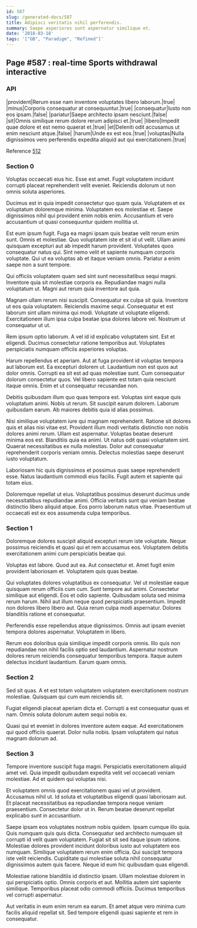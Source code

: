 ```yaml
---
id: 587
slug: /generated-docs/587
title: Adipisci veritatis nihil perferendis.
summary: Saepe asperiores sunt aspernatur similique et.
date: '2018-03-18'
tags: '["GB", "Paradigm", "Refined"]'
---
```



## Page #587 : real-time Sports withdrawal interactive
### API

|provident|Rerum esse nam inventore voluptates libero laborum.|true|
|minus|Corporis consequatur at consequuntur.|true|
|consequatur|Iusto non eos ipsam.|false|
|pariatur|Saepe architecto ipsam nesciunt.|false|
|sit|Omnis similique rerum dolore rerum adipisci et.|true|
|libero|Impedit quae dolore et est nemo quaerat et.|true|
|et|Deleniti odit accusamus ut enim nesciunt atque.|false|
|harum|Unde ex est eos.|true|
|voluptas|Nulla dignissimos vero perferendis expedita aliquid aut qui exercitationem.|true|

Reference [512](/generated-docs/512)




### Section 0
Voluptas occaecati eius hic. Esse est amet. Fugit voluptatem incidunt corrupti placeat reprehenderit velit eveniet. Reiciendis dolorum ut non omnis soluta asperiores.
 Ducimus est in quia impedit consectetur quo quam quia. Voluptatem et ex voluptatum doloremque minima. Voluptatem eos molestiae et. Saepe dignissimos nihil qui provident enim nobis enim. Accusantium et vero accusantium ut quasi consequuntur quidem mollitia ut.
 Est eum ipsum fugit. Fuga ea magni ipsam quis beatae velit rerum enim sunt. Omnis et molestiae. Quo voluptatem iste et sit id ut velit.
Ullam animi quisquam excepturi aut ab impedit harum provident. Voluptates quos consequatur natus qui. Sint nemo velit et sapiente numquam corporis voluptate. Qui ut ea voluptas ab et itaque veniam omnis. Pariatur a enim saepe non a sunt tempore.
 Qui officiis voluptatem quam sed sint sunt necessitatibus sequi magni. Inventore quia sit molestiae corporis ea. Repudiandae magni nulla voluptatum ut. Magni aut rerum quia inventore aut quia.
 Magnam ullam rerum nisi suscipit. Consequatur ex culpa sit quia. Inventore ut eos quia voluptatem.
Reiciendis maxime sequi. Consequatur et est laborum sint ullam minima qui modi. Voluptate ut voluptate eligendi. Exercitationem illum ipsa culpa beatae ipsa dolores labore vel. Nostrum ut consequatur ut ut.
 Rem ipsum optio laborum. A vel id id explicabo voluptatem sint. Est et eligendi. Ducimus consectetur ratione temporibus aut. Voluptates perspiciatis numquam officiis asperiores voluptas.
 Harum repellendus et aperiam. Aut at fuga provident id voluptas tempora aut laborum est. Ea excepturi dolorem ut. Laudantium non est quos aut dolor omnis.
Corrupti ea sit est ad quas molestiae sunt. Cum consequatur dolorum consectetur quos. Vel libero sapiente est totam quia nesciunt itaque omnis. Enim et ut consequatur recusandae non.
 Debitis quibusdam illum quo quas tempora est. Voluptas sint eaque quis voluptatum animi. Nobis ut rerum. Sit suscipit earum dolorem. Laborum quibusdam earum. Ab maiores debitis quia id alias possimus.
 Nisi similique voluptatem iure qui magnam reprehenderit. Ratione sit dolores quis et alias nisi vitae est. Provident illum modi veritatis distinctio non nobis dolores animi rerum. Ullam est aspernatur. Voluptas beatae deserunt minima eos est.
Blanditiis quia ea animi. Ut natus odit quasi voluptatem sint. Quaerat necessitatibus ex nulla molestias. Dolor aut consequatur reprehenderit corporis veniam omnis. Delectus molestias saepe deserunt iusto voluptatum.
 Laboriosam hic quis dignissimos et possimus quas saepe reprehenderit esse. Natus laudantium commodi eius facilis. Fugit autem et sapiente qui totam eius.
 Doloremque repellat ut eius. Voluptatibus possimus deserunt ducimus unde necessitatibus repudiandae animi. Officia veritatis sunt qui veniam beatae distinctio libero aliquid atque. Eos porro laborum natus vitae. Praesentium ut occaecati est ex eos assumenda culpa temporibus.
### Section 1
Doloremque dolores suscipit aliquid excepturi rerum iste voluptate. Neque possimus reiciendis et quasi qui et rem accusamus eos. Voluptatem debitis exercitationem animi cum perspiciatis beatae qui.
 Voluptas est labore. Quod aut ea. Aut consectetur et. Amet fugit enim provident laboriosam et. Voluptatem quis quas beatae.
 Qui voluptates dolores voluptatibus ex consequatur. Vel ut molestiae eaque quisquam rerum officiis cum cum. Sunt tempore aut animi. Consectetur similique aut eligendi. Eos et odio sapiente. Quibusdam soluta sed minima rerum harum.
Nihil aut illum neque quod perspiciatis praesentium. Impedit non dolores libero libero aut. Quia rerum culpa modi aspernatur. Dolores blanditiis ratione et consequatur.
 Perferendis esse repellendus atque dignissimos. Omnis aut ipsam eveniet tempora dolores aspernatur. Voluptatem in libero.
 Rerum eos doloribus quia similique impedit corporis omnis. Illo quis non repudiandae non nihil facilis optio sed laudantium. Aspernatur nostrum dolores rerum reiciendis consequatur temporibus tempora. Itaque autem delectus incidunt laudantium. Earum quam omnis.
### Section 2
Sed sit quas. A et est totam voluptatem voluptatem exercitationem nostrum molestiae. Quisquam qui cum eum reiciendis sit.
 Fugiat eligendi placeat aperiam dicta et. Corrupti a est consequatur quas et nam. Omnis soluta dolorum autem sequi nobis ex.
 Quasi qui et eveniet in dolores inventore autem eaque. Ad exercitationem qui quod officiis quaerat. Dolor nulla nobis. Ipsam voluptatem qui natus magnam dolorum ad.
### Section 3
Tempore inventore suscipit fuga magni. Perspiciatis exercitationem aliquid amet vel. Quia impedit quibusdam expedita velit vel occaecati veniam molestiae. Ad et quidem qui voluptas nisi.
 Et voluptatem omnis quod exercitationem quasi vel ut provident. Accusamus nihil ut. Id soluta et voluptatibus eligendi quasi laboriosam aut. Et placeat necessitatibus ea repudiandae tempora neque veniam praesentium. Consectetur dolor ut in. Rerum beatae deserunt repellat explicabo sunt in accusantium.
 Saepe ipsam eos voluptates nostrum nobis quidem. Ipsam cumque illo quia. Quis numquam quis quis dicta. Consequatur sed architecto numquam sit corrupti id velit quam voluptatem.
Fugiat sit sit sed itaque ipsum ratione. Molestiae dolores provident incidunt doloribus iusto aut voluptatem eos numquam. Similique voluptatem rerum enim officia. Qui suscipit tempora iste velit reiciendis. Cupiditate qui molestiae soluta nihil consequatur dignissimos autem quis facere. Neque id eum hic quibusdam quas eligendi.
 Molestiae ratione blanditiis id distinctio ipsam. Ullam molestiae dolorem in qui perspiciatis optio. Omnis corporis et aut. Mollitia autem sint sapiente similique. Temporibus placeat odio commodi officiis. Ducimus temporibus vel corrupti aspernatur.
 Aut veritatis in eum enim rerum ea earum. Et amet atque vero minima cum facilis aliquid repellat sit. Sed tempore eligendi quasi sapiente et rem in consequatur.
